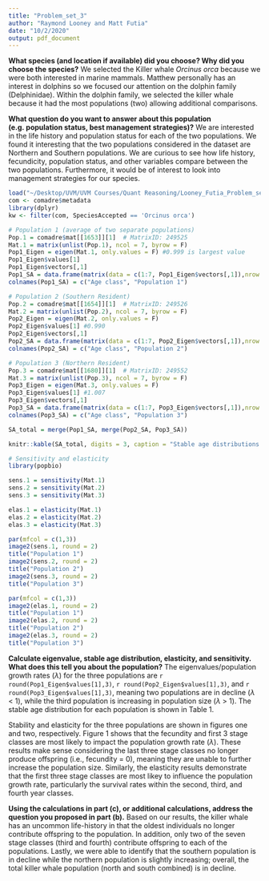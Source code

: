 ```yaml
---
title: "Problem_set_3"
author: "Raymond Looney and Matt Futia"
date: "10/2/2020"
output: pdf_document
---
```



**What species (and location if available) did you choose? Why did you choose the species?**
We selected the Killer whale *Orcinus orca* because we were both interested in marine mammals. Matthew personally has an interest in dolphins so we focused our attention on the dolphin family (Delphinidae). Within the dolphin family, we selected the killer whale because it had the most populations (two) allowing additional comparisons. 

**What question do you want to answer about this population (e.g. population status, best management strategies)?**
We are interested in the life history and population status for each of the two populations. We found it interesting that the two populations considered in the dataset are Northern and Southern populations. We are curious to see how life history, fecundicity, population status, and other variables compare between the two populations. Furthermore, it would be of interest to look into management strategies for our species.


```r
load("~/Desktop/UVM/UVM Courses/Quant Reasoning/Looney_Futia_Problem_set_3/COMADRE_v.4.20.9.0.RData")
com <- comadre$metadata
library(dplyr)
kw <- filter(com, SpeciesAccepted == 'Orcinus orca')

# Population 1 (average of two separate populations)
Pop.1 = comadre$mat[[1653]][1]  # MatrixID: 249525
Mat.1 = matrix(unlist(Pop.1), ncol = 7, byrow = F)
Pop1_Eigen = eigen(Mat.1, only.values = F) #0.999 is largest value
Pop1_Eigen$values[1]
Pop1_Eigen$vectors[,1]
Pop1_SA = data.frame(matrix(data = c(1:7, Pop1_Eigen$vectors[,1]),nrow = 7))
colnames(Pop1_SA) = c("Age class", "Population 1")

# Population 2 (Southern Resident)
Pop.2 = comadre$mat[[1654]][1]  # MatrixID: 249526
Mat.2 = matrix(unlist(Pop.2), ncol = 7, byrow = F)
Pop2_Eigen = eigen(Mat.2, only.values = F)
Pop2_Eigen$values[1] #0.990
Pop2_Eigen$vectors[,1]
Pop2_SA = data.frame(matrix(data = c(1:7, Pop2_Eigen$vectors[,1]),nrow = 7))
colnames(Pop2_SA) = c("Age class", "Population 2")

# Population 3 (Northern Resident)
Pop.3 = comadre$mat[[1680]][1]  # MatrixID: 249552
Mat.3 = matrix(unlist(Pop.3), ncol = 7, byrow = F)
Pop3_Eigen = eigen(Mat.3, only.values = F)
Pop3_Eigen$values[1] #1.007
Pop3_Eigen$vectors[,1]
Pop3_SA = data.frame(matrix(data = c(1:7, Pop3_Eigen$vectors[,1]),nrow = 7))
colnames(Pop3_SA) = c("Age class", "Population 3")

SA_total = merge(Pop1_SA, merge(Pop2_SA, Pop3_SA))
```

```r
knitr::kable(SA_total, digits = 3, caption = "Stable age distributions (i.e., dominant eigenvectors) for three killer whale populations with seven stage classes.")
``` 

```r
# Sensitivity and elasticity
library(popbio)

sens.1 = sensitivity(Mat.1)
sens.2 = sensitivity(Mat.2)
sens.3 = sensitivity(Mat.3)

elas.1 = elasticity(Mat.1)
elas.2 = elasticity(Mat.2)
elas.3 = elasticity(Mat.3)
```

```r
par(mfcol = c(1,3))
image2(sens.1, round = 2)
title("Population 1")
image2(sens.2, round = 2)
title("Population 2")
image2(sens.3, round = 2)
title("Population 3")
```

```r
par(mfcol = c(1,3))
image2(elas.1, round = 2)
title("Population 1")
image2(elas.2, round = 2)
title("Population 2")
image2(elas.3, round = 2)
title("Population 3")
```

**Calculate eigenvalue, stable age distribution, elasticity, and sensitivity. What does this tell you about the population?**
The eigenvalues/population growth rates ($\lambda$) for the three populations are `r round(Pop1_Eigen$values[1],3)`, `r round(Pop2_Eigen$values[1],3)`, and `r round(Pop3_Eigen$values[1],3)`, meaning two populations are in decline ($\lambda$ < 1), while the third population is increasing in population size ($\lambda$ > 1). The stable age distribution for each population is shown in Table 1.

Stability and elasticity for the three populations are shown in figures one and two, respectively. Figure 1 shows that the fecundity and first 3 stage classes are most likely to impact the population growth rate ($\lambda$). These results make sense considering the last three stage classes no longer produce offspring (i.e., fecundity = 0), meaning they are unable to further increase the population size. Similarly, the elasticity results demonstrate that the first three stage classes are most likey to influence the population growth rate, particularly the survival rates within the second, third, and fourth year classes.

**Using the calculations in part (c), or additional calculations, address the question you proposed in part (b).**
Based on our results, the killer whale has an uncommon life-history in that the oldest individuals no longer contribute offspring to the population. In addition, only two of the seven stage classes (third and fourth) contribute offspring to each of the populations. Lastly, we were able to identify that the southern population is in decline while the northern population is slightly increasing; overall, the total killer whale population (north and south combined) is in decline.
